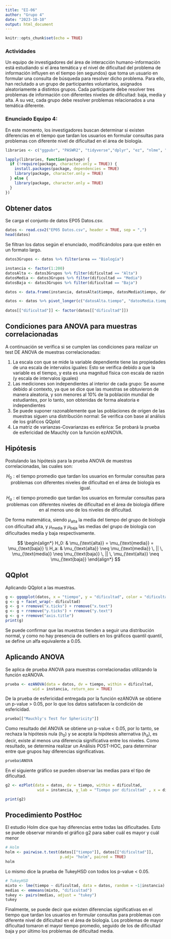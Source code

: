 ---
title: "EI-06"
author: "Grupo 4"
date: "2023-10-10"
output: html_document
---

```{r setup, include=FALSE}
knitr::opts_chunk$set(echo = TRUE)
```


### Actividades
Un equipo de investigadores del área de interacción humano-información está estudiando si el área temática y el nivel de dificultad del problema de información influyen en el tiempo (en segundos) que toma un usuario en formular una consulta de búsqueda para resolver dicho problema. Para ello, han reclutado a un grupo de participantes voluntarios, asignados aleatoriamente a distintos grupos. Cada participante debe resolver tres problemas de información con diferentes niveles de dificultad: baja, media y alta. A su vez, cada grupo debe resolver problemas relacionados a una temática diferente.

### Enunciado Equipo 4:

En este momento, los investigadores buscan determinar si existen diferencias en el tiempo que tardan los usuarios en formular consultas para problemas con diferente nivel de dificultad en el área de biología.

```{r, echo= FALSE, include= FALSE}
libraries <- c("ggpubr", "PASWR2", "tidyverse","dplyr", "ez", "nlme", "emmeans")

lapply(libraries, function(package) {
  if (!require(package, character.only = TRUE)) {
    install.packages(package, dependencies = TRUE)
    library(package, character.only = TRUE)
  } else {
    library(package, character.only = TRUE)
  }
})

```


## Obtener datos

Se carga el conjunto de datos EP05 Datos.csv.

```{r cargar datos}
datos <- read.csv2("EP05 Datos.csv", header = TRUE, sep = ",")
head(datos)
```

Se filtran los datos según el enunciado, modificándolos para que estén en un formato largo.

```{r filtrado}

datos3Grupos <- datos %>% filter(area == "Biología")

instancia <- factor(1:200)
datosAlta <- datos3Grupos %>% filter(dificultad == "Alta")
datosMedia <- datos3Grupos %>% filter(dificultad == "Media")
datosBaja <- datos3Grupos %>% filter(dificultad == "Baja")

datos <- data.frame(instancia, datosAlta$tiempo, datosMedia$tiempo, datosBaja$tiempo)

datos <- datos %>% pivot_longer(c("datosAlta.tiempo", "datosMedia.tiempo", "datosBaja.tiempo"), names_to = "dificultad", values_to = "tiempo")
                               
datos[["dificultad"]] <- factor(datos[["dificultad"]])

```

## Condiciones para ANOVA para muestras correlacionadas

A continuación se verifica si se cumplen las condiciones para realizar un test DE ANOVA de muestras correlacionadas:

1. La escala con que se mide la variable dependiente tiene las propiedades de una escala de intervalos iguales: Esto se verifica debido a que la variable es el tiempo, y esta es una magnitud física con escala de razón (y escala de intervalos iguales)
2. Las mediciones son independientes al interior de cada grupo: Se asume debido al contexto, ya que se dice que las muestras se obtuvieron de manera aleatoria, y son menores al 10% de la población mundial de estudiantes, por lo tanto, son obtenidas de forma aleatoria e independientes
3. Se puede suponer razonablemente que las poblaciones de origen de las muestras siguen una distribución normal: Se verifica con base al análisis de los gráficos QQplot
4. La matriz de varianzas-Covarianzas es esférica: Se probará la prueba de esfericidad de Mauchly con la función ezANOVA.


## Hipótesis

Postulando las hipótesis para la prueba ANOVA de muestras correlacionadas, las cuales son:

$$
H_0 : \text{el tiempo promedio que tardan los usuarios en formular consultas para problemas con diferentes niveles de dificultad en el área de biología es igual.}
$$

$$
H_a: \text{el tiempo promedio que tardan los usuarios en formular consultas para problemas con diferentes niveles de dificultad en el área de biología difiere en al menos uno de los niveles de dificultad.}
$$

De forma matemática, siendo $\mu_{\text{alta}}$ la media del tiempo del grupo de biología con dificultad alta, y $\mu_{\text{media}}$ y $\mu_{\text{baja}}$ las medias del grupo de biología con dificultades media y baja respectivamente.

$$
\begin{align*}
H_0: & \mu_{\text{alta}} = \mu_{\text{media}} = \mu_{\text{baja}} \\
H_a: & \mu_{\text{alta}} \neq \mu_{\text{media}} \, || \, \mu_{\text{media}} \neq \mu_{\text{baja}} \, || \, \mu_{\text{alta}} \neq \mu_{\text{baja}}
\end{align*}
$$

## QQplot

Aplicando QQplot a las muestras.

```{r pruebas de normalidad}
g <- ggqqplot(datos, x = "tiempo", y = "dificultad", color = "dificultad")
g <- g + facet_wrap(~ dificultad)
g <- g + rremove("x.ticks") + rremove("x.text")
g <- g + rremove("y.ticks") + rremove("y.text")
g <- g + rremove("axis.title")
print(g)
```

Se puede confirmar que las muestras tienden a seguir una distribución normal, y como no hay presencia de outliers en los gráficos quantil quantil, se define un alfa equivalente a 0.05.

## Aplicando ANOVA

Se aplica de prueba ANOVA para muestras correlacionadas utilizando la función ezANOVA.

```{r test de hipótesis}

prueba <- ezANOVA(data = datos, dv = tiempo, within = dificultad,
			wid = instancia, return_aov = TRUE)
```

De la prueba de esfericidad entregada por la función ezANOVA se obtiene un p-value > 0.05, por lo que los datos satisfacen la condición de esfericidad. 

```{r resultado esfericidad}
prueba[["Mauchly's Test for Sphericity"]]
```


Como resultado del ANOVA se obtiene un p-value < 0.05, por lo tanto, se rechaza la hipótesis nula ($h_0$) y se acepta la hipótesis alternativa ($h_a$), es decir, existe al menos una diferencia significativa entre los niveles. Como resultado, se determina realizar un Análisis POST-HOC, para determinar entre que grupos hay diferencias significativas.

```{r resultado ANOVA}
prueba$ANOVA
```

En el siguiente gráfico se pueden observar las medias para el tipo de dificultad.

```{r gráfico medias}
g2 <- ezPlot(data = datos, dv = tiempo, within = dificultad,
              wid = instancia, y_lab = "Tiempo por dificultad" , x = dificultad)

print(g2)
```


## Procedimiento PostHoc 

El estudio Holm dice que hay diferencias entre todas las dificultades. Esto se puede observar mirando el gráfico g2 para saber cuál es mayor y cuál menor

```{r pruebas post hoc holm}
# Holm
holm <- pairwise.t.test(datos[["tiempo"]], datos[["dificultad"]],
                        p.adj= "holm", paired = TRUE)
holm
```

Lo mismo dice la prueba de TukeyHSD con todos los p-value < 0.05.

```{r pruebas post hoc tukeyHSD}
# TukeyHSD
mixto <- lme(tiempo ~ dificultad, data = datos, random = ~1|instancia)
medias <- emmeans(mixto, "dificultad")
tukey <- pairs(medias, adjust = "tukey")
tukey
```

Finalmente, se puede decir que existen diferencias significativas en el tiempo que tardan los usuarios en formular consultas para problemas con diferente nivel de dificultad en el área de biología. Los problemas de mayor dificultad tomaron el mayor tiempo promedio, seguido de los de dificultad baja y por último los problemas de dificultad media.

